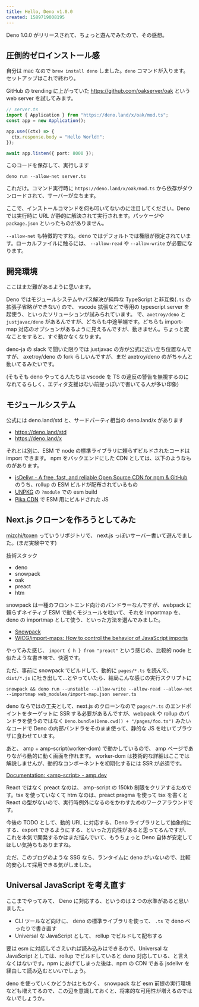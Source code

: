 ```yaml
---
title: Hello, Deno v1.0.0
created: 1589719008195
---
```


Deno 1.0.0 がリリースされて、ちょっと遊んでみたので、その感想。

## 圧倒的ゼロインストール感

自分は mac なので `brew install deno` しました。`deno` コマンドが入ります。セットアップはこれで終わり。

GitHub の trending に上がっていた https://github.com/oakserver/oak という web server を試してみます。

```ts
// server.ts
import { Application } from "https://deno.land/x/oak/mod.ts";
const app = new Application();

app.use((ctx) => {
  ctx.response.body = "Hello World!";
});

await app.listen({ port: 8000 });
```

このコードを保存して、実行します

```
deno run --allow-net server.ts
```

これだけ。コマンド実行時に `https://deno.land/x/oak/mod.ts` から依存がダウンロードされて、サーバーが立ちます。

ここで、インストールコマンドを何も叩いてないのに注目してください。Deno では実行時に URL が静的に解決されて実行されます。パッケージや `package.json` といったものがありません。

`--allow-net` も特徴的ですね。deno ではデフォルトでは権限が限定されています。ローカルファイルに触るには、 `--allow-read` や `--allow-write` が必要になります。

## 開発環境

ここはまだ難があるように思います。

Deno ではモジュールシステムやパス解決が純粋な TypeScript と非互換(`.ts` の拡張子省略ができない) ので、 vscode 拡張などで専用の typescript server を起使う、といったソリューションが試みられています。 で、`axetroy/deno` と `justjavac/deno` があるんですが、どちらも中途半端です。どちらも import-map 対応のオプションがあるように見えるんですが、動きません。ちょっと変なことをすると、すぐ動かなくなります。

deno-ja の slack で聞いた限りでは justjavac の方が公式に近い立ち位置なんですが、 axetroy/deno の fork らしいんですが、まだ axetroy/deno のがちゃんと動いてるみたいです。

(そもそも deno やってる人たちは vscode を TS の違反の警告を無視するのになれてるらしく、エディタ支援はない前提っぽいで書いてる人が多い印象)

## モジュールシステム

公式には deno.land/std と、サードパーティ相当の deno.land/x があります

- https://deno.land/std
- https://deno.land/x

それとは別に、ESM で node の標準ライブラリに頼らずビルドされたコードは import できます。 npm をバックエンドにした CDN としては、以下のようなものがあります。

- [jsDelivr \- A free, fast, and reliable Open Source CDN for npm & GitHub](https://www.jsdelivr.com/) のうち、rollup の ESM ビルドが配布されているもの
- [UNPKG](https://unpkg.com/) の `?module` での esm build
- [Pika CDN](https://www.pika.dev/cdn) で ESM 用にビルドされた JS

## Next.js クローンを作ろうとしてみた

[mizchi/toxen](https://github.com/mizchi/toxen) っていうリポジトリで、 next.js っぽいサーバー書いて遊んでました。(まだ実験中です)

技術スタック

- deno
- snowpack
- oak
- preact
- htm

snowpack は一種のフロントエンド向けのバンドラーなんですが、webpack に頼らずネイティブ ESM で動くモジュールを吐いて、それを importmap を、 deno の importmap として使う、といった方法を選んでみました。

- [Snowpack](https://www.snowpack.dev/)
- [WICG/import\-maps: How to control the behavior of JavaScript imports](https://github.com/WICG/import-maps)

やってみた感じ、 `import { h } from "preact"` という感じの、比較的 node と似たような書き味で、快適です。

ただ、事前に snowpack でビルドして、動的に `pages/*.ts` を読んで、 `dist/*.js` に吐き出して…とやっていたら、結局こんな感じの実行スクリプトに

```
snowpack && deno run --unstable --allow-write --allow-read --allow-net --importmap web_modules/import-map.json server.ts
```

deno ならではの工夫として、next.js のクローンなので `pages/*.ts` のエンドポイントをターゲットに SSR する必要があるんですが、webpack や rollup のバンドラを使うのではなく `Deno.bundle(Deno.cwd() + "/pages/foo.ts")` みたいなコードで Deno の内部バンドラをそのまま使って、静的な JS を吐いてブラウザに食わせています。

あと、 amp + amp-script(worker-dom) で動かしているので、 amp ページでありながら動的に動く画面を作れます。 worker-dom は技術的な詳細はここでは解説しませんが、動的なコンポーネントを初期化するには SSR が必須です。

[Documentation: <amp\-script> \- amp\.dev](https://amp.dev/documentation/components/amp-script/)

React ではなく preact なのは、 amp-script の 150kb 制限をクリアするためです。tsx を使っていなくて htm なのは、preact pragma を使って tsx を書くと React の型がないので、実行時例外になるのをかわすためのワークアラウンドです。

今後の TODO として、動的 URL に対応する、Deno ライブラリとして抽象的にする、export できるようにする、といった方向性があると思ってるんですが、これを本気で開発するかはまだ悩んでいて、もうちょっと Deno 自体が安定してほしい気持ちもありますね。

ただ、このブログのような SSG なら、ランタイムに deno がいないので、比較的安心して採用できる気がしました。

## Universal JavaScript を考え直す

ここまでやってみて、 Deno に対応する、というのは 2 つの水準があると思いました。

- CLI ツールなど向けに、 deno の標準ライブラリを使って、 `.ts` で deno べったりで書き直す
- Universal な JavaScript として、 rollup でビルドして配布する

要は esm に対応してさえいれば読み込みはできるので、Universal な JavaScript としては、rollup でビルドしていると deno 対応している、と言えなくはないです。npm にあげてしまった後は、npm の CDN である jsdelivr を経由して読み込むといいでしょう。

deno を使っていくかどうかはともかく、 snowpack など esm 前提の実行環境なども増えてるので、この辺を意識しておくと、将来的な可用性が増えるのではないでしょうか。
